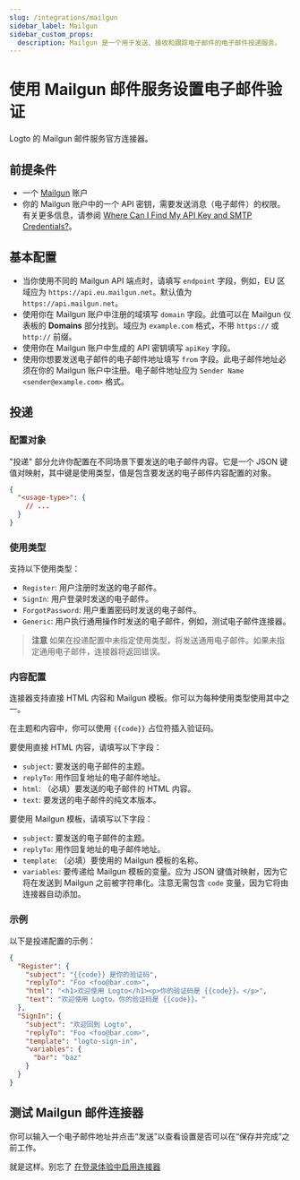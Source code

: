 ```yaml
---
slug: /integrations/mailgun
sidebar_label: Mailgun
sidebar_custom_props:
  description: Mailgun 是一个用于发送、接收和跟踪电子邮件的电子邮件投递服务。
---
```



# 使用 Mailgun 邮件服务设置电子邮件验证

Logto 的 Mailgun 邮件服务官方连接器。

<GuideTip />

## 前提条件

- 一个 [Mailgun](https://www.mailgun.com/) 账户
- 你的 Mailgun 账户中的一个 API 密钥，需要发送消息（电子邮件）的权限。有关更多信息，请参阅 [Where Can I Find My API Key and SMTP Credentials?](https://help.mailgun.com/hc/en-us/articles/203380100-Where-Can-I-Find-My-API-Key-and-SMTP-Credentials-)。

## 基本配置

- 当你使用不同的 Mailgun API 端点时，请填写 `endpoint` 字段，例如，EU 区域应为 `https://api.eu.mailgun.net`。默认值为 `https://api.mailgun.net`。
- 使用你在 Mailgun 账户中注册的域填写 `domain` 字段。此值可以在 Mailgun 仪表板的 **Domains** 部分找到。域应为 `example.com` 格式，不带 `https://` 或 `http://` 前缀。
- 使用你在 Mailgun 账户中生成的 API 密钥填写 `apiKey` 字段。
- 使用你想要发送电子邮件的电子邮件地址填写 `from` 字段。此电子邮件地址必须在你的 Mailgun 账户中注册。电子邮件地址应为 `Sender Name <sender@example.com>` 格式。

## 投递

### 配置对象

"投递" 部分允许你配置在不同场景下要发送的电子邮件内容。它是一个 JSON 键值对映射，其中键是使用类型，值是包含要发送的电子邮件内容配置的对象。

```json
{
  "<usage-type>": {
    // ...
  }
}
```

### 使用类型

支持以下使用类型：

- `Register`: 用户注册时发送的电子邮件。
- `SignIn`: 用户登录时发送的电子邮件。
- `ForgotPassword`: 用户重置密码时发送的电子邮件。
- `Generic`: 用户执行通用操作时发送的电子邮件，例如，测试电子邮件连接器。

> **注意**
> 如果在投递配置中未指定使用类型，将发送通用电子邮件。如果未指定通用电子邮件，连接器将返回错误。

### 内容配置

连接器支持直接 HTML 内容和 Mailgun 模板。你可以为每种使用类型使用其中之一。

在主题和内容中，你可以使用 `{{code}}` 占位符插入验证码。

要使用直接 HTML 内容，请填写以下字段：

- `subject`: 要发送的电子邮件的主题。
- `replyTo`: 用作回复地址的电子邮件地址。
- `html`: （必填）要发送的电子邮件的 HTML 内容。
- `text`: 要发送的电子邮件的纯文本版本。

要使用 Mailgun 模板，请填写以下字段：

- `subject`: 要发送的电子邮件的主题。
- `replyTo`: 用作回复地址的电子邮件地址。
- `template`: （必填）要使用的 Mailgun 模板的名称。
- `variables`: 要传递给 Mailgun 模板的变量。应为 JSON 键值对映射，因为它将在发送到 Mailgun 之前被字符串化。注意无需包含 `code` 变量，因为它将由连接器自动添加。

### 示例

以下是投递配置的示例：

```json
{
  "Register": {
    "subject": "{{code}} 是你的验证码",
    "replyTo": "Foo <foo@bar.com>",
    "html": "<h1>欢迎使用 Logto</h1><p>你的验证码是 {{code}}。</p>",
    "text": "欢迎使用 Logto。你的验证码是 {{code}}。"
  },
  "SignIn": {
    "subject": "欢迎回到 Logto",
    "replyTo": "Foo <foo@bar.com>",
    "template": "logto-sign-in",
    "variables": {
      "bar": "baz"
    }
  }
}
```

## 测试 Mailgun 邮件连接器

你可以输入一个电子邮件地址并点击“发送”以查看设置是否可以在“保存并完成”之前工作。

就是这样。别忘了 [在登录体验中启用连接器](/connectors/email-connectors/#enable-email-sign-up-or-sign-in)

